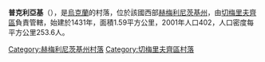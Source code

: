 {{coord|48|47|8|N|26|14|0|E|scale:100000|display=title}}

'''普克利亞基'''（{{lang-uk|Пукляки}}），是[[烏克蘭|烏克蘭]]的村落，位於該國西部[[赫梅利尼茨基州|赫梅利尼茨基州]]，由[[切梅里夫齊區|切梅里夫齊區]]負責管轄，始建於1431年，面積1.59平方公里，2001年人口402，人口密度每平方公里253.6人。

{{DEFAULTSORT:Пукляки}}
[[Category:赫梅利尼茨基州村落|Category:赫梅利尼茨基州村落]]
[[Category:切梅里夫齊區村落|Category:切梅里夫齊區村落]]


{{Khmelnytskyi-geo-stub}}